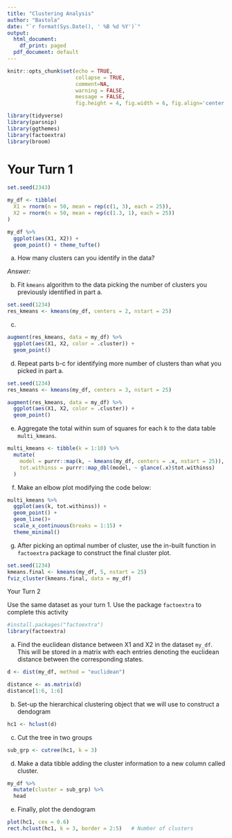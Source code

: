 ```yaml
---
title: "Clustering Analysis"
author: "Bastola"
date: "`r format(Sys.Date(), ' %B %d %Y')`"
output:
  html_document:
    df_print: paged
  pdf_document: default
---
```


```r
knitr::opts_chunk$set(echo = TRUE, 
                      collapse = TRUE, 
                      comment=NA, 
                      warning = FALSE,
                      message = FALSE,
                      fig.height = 4, fig.width = 6, fig.align='center')

library(tidyverse) 
library(parsnip)
library(ggthemes)
library(factoextra)
library(broom)
```


# Your Turn 1

```r
set.seed(2343)

my_df <- tibble(
  X1 = rnorm(n = 50, mean = rep(c(1, 3), each = 25)),
  X2 = rnorm(n = 50, mean = rep(c(1.3, 1), each = 25))
)

my_df %>%
  ggplot(aes(X1, X2)) +
  geom_point() + theme_tufte() 
```


a. How many clusters can you identify in the data?

*Answer:*


b. Fit `kmeans` algorithm to the data picking the number of clusters you previously identified in part a.

```r
set.seed(1234)
res_kmeans <- kmeans(my_df, centers = 2, nstart = 25)
```


c.  

```r
augment(res_kmeans, data = my_df) %>%
  ggplot(aes(X1, X2, color = .cluster)) +
  geom_point()
```

d. Repeat parts b-c for identifying more number of clusters than what you picked in part a.

```r
set.seed(1234)
res_kmeans <- kmeans(my_df, centers = 3, nstart = 25)
```


```r
augment(res_kmeans, data = my_df) %>%
  ggplot(aes(X1, X2, color = .cluster)) +
  geom_point()
```

e. Aggregate the total within sum of squares for each k to the data table `multi_kmeans`.

```r
multi_kmeans <- tibble(k = 1:10) %>%
  mutate(
    model = purrr::map(k, ~ kmeans(my_df, centers = .x, nstart = 25)),
    tot.withinss = purrr::map_dbl(model, ~ glance(.x)$tot.withinss)
  )
```


f. Make an elbow plot modifying the code below:

```r
multi_kmeans %>%
  ggplot(aes(k, tot.withinss)) +
  geom_point() +
  geom_line()+
  scale_x_continuous(breaks = 1:15) +
  theme_minimal()
```


g. After picking an optimal number of cluster, use the in-built function in `factoextra` package to construct the final cluster plot.


```r
set.seed(1234)
kmeans.final <- kmeans(my_df, 5, nstart = 25)
fviz_cluster(kmeans.final, data = my_df)
```


Your Turn 2

Use the same dataset as your turn 1. Use the package `factoextra` to complete this activity

```r
#install.packages("factoextra")
library(factoextra)
```


a. Find the euclidean distance between X1 and X2 in the dataset `my_df`. This will be stored in a matrix with each entries denoting the euclidean distance between the corresponding states.

```r
d <- dist(my_df, method = "euclidean")
```


```r
distance <- as.matrix(d)
distance[1:6, 1:6]
```


b. Set-up the hierarchical clustering object that we will use to construct a dendogram

```r
hc1 <- hclust(d)
```



c. Cut the tree in two groups

```r
sub_grp <- cutree(hc1, k = 3)

```


d. Make a data tibble adding the cluster information to a new column called cluster.

```r
my_df %>% 
  mutate(cluster = sub_grp) %>%
  head
```
e. Finally, plot the dendogram

```r
plot(hc1, cex = 0.6)
rect.hclust(hc1, k = 3, border = 2:5)   # Number of clusters
```

